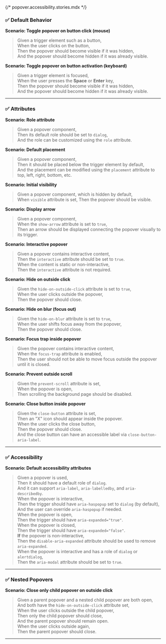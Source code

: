 {/* popover.accessibility.stories.mdx */}


<Meta of={PopoverStories} name="User Stories" />

<Title>User Stories</Title>

### ✅ Default Behavior

**Scenario: Toggle popover on button click (mouse)**  
> Given a trigger element such as a button,  
> When the user clicks on the button,  
> Then the popover should become visible if it was hidden,  
> And the popover should become hidden if it was already visible.

**Scenario: Toggle popover on button activation (keyboard)**  
> Given a trigger element is focused,  
> When the user presses the **Space** or **Enter** key,  
> Then the popover should become visible if it was hidden,  
> And the popover should become hidden if it was already visible.

---

### ✅ Attributes

**Scenario: Role attribute**  
> Given a popover component,  
> Then its default role should be set to `dialog`,  
> And the role can be customized using the `role` attribute.

**Scenario: Default placement**  
> Given a popover component,  
> Then it should be placed below the trigger element by default,  
> And the placement can be modified using the `placement` attribute to top, left, right, bottom, etc.

**Scenario: Initial visibility**  
> Given a popover component, which is hidden by default,  
> When `visible` attribute is set,
> Then the popover should be visible.

**Scenario: Display arrow**  
> Given a popover component,  
> When the `show-arrow` attribute is set to `true`,  
> Then an arrow should be displayed connecting the popover visually to its trigger.

**Scenario: Interactive popover**  
> Given a popover contains interactive content,  
> Then the `interactive` attribute should be set to `true`.  
> When the content is static or non-interactive,  
> Then the `interactive` attribute is not required.

**Scenario: Hide on outside click**  
> Given the `hide-on-outside-click` attribute is set to `true`,  
> When the user clicks outside the popover,  
> Then the popover should close.

**Scenario: Hide on blur (focus out)**  
> Given the `hide-on-blur` attribute is set to `true`,  
> When the user shifts focus away from the popover,  
> Then the popover should close.

**Scenario: Focus trap inside popover**  
> Given the popover contains interactive content,  
> When the `focus-trap` attribute is enabled,  
> Then the user should not be able to move focus outside the popover until it is closed.

**Scenario: Prevent outside scroll**  
> Given the `prevent-scroll` attribute is set,  
> When the popover is open,  
> Then scrolling the background page should be disabled.

**Scenario: Close button inside popover**  
> Given the `close-button` attribute is set,  
> Then an "X" icon should appear inside the popover.  
> When the user clicks the close button,  
> Then the popover should close.  
> And the close button can have an accessible label via `close-button-aria-label`.

---

### ✅ Accessibility

**Scenario: Default accessibility attributes**  
> Given a popover is used,  
> Then it should have a default role of `dialog`.  
> And it can support `aria-label`, `aria-labelledby`, and `aria-describedby`.  
> When the popover is interactive,  
> Then the trigger should have `aria-haspopup` set to `dialog` (by default),  
> And the user can override `aria-haspopup` if needed.  
> When the popover is open,  
> Then the trigger should have `aria-expanded="true"`.  
> When the popover is closed,  
> Then the trigger should have `aria-expanded="false"`.  
> **If** the popover is non-interactive,  
> Then the `disable-aria-expanded` attribute should be used to remove `aria-expanded`.  
> When the popover is interactive and has a role of `dialog` or `alertdialog`,  
> Then the `aria-modal` attribute should be set to `true`.

---

### ✅ Nested Popovers

**Scenario: Close only child popover on outside click**  
> Given a parent popover and a nested child popover are both open,  
> And both have the `hide-on-outside-click` attribute set,  
> When the user clicks outside the child popover,  
> Then only the child popover should close,  
> And the parent popover should remain open.  
> When the user clicks outside again,  
> Then the parent popover should close.

---
